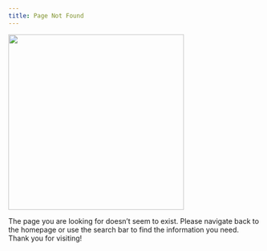 ```yaml
---
title: Page Not Found
---
```

::::{#error-page}

:::{.mx-auto .text-center}
![](imgs/404-page.png){width=350 height=350}
:::

:::{.text-center .message}
The page you are looking for doesn't seem to exist. Please navigate back to the homepage or use the search bar to find the information you need. Thank you for visiting!
:::

::::